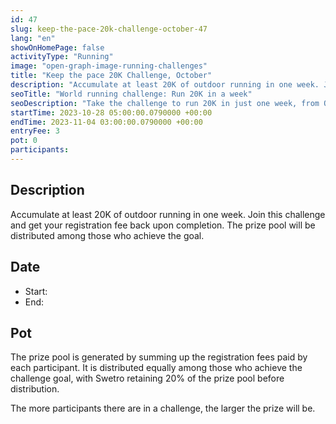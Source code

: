 ```yaml
---
id: 47
slug: keep-the-pace-20k-challenge-october-47
lang: "en"
showOnHomePage: false
activityType: "Running"
image: "open-graph-image-running-challenges"
title: "Keep the pace 20K Challenge, October"
description: "Accumulate at least 20K of outdoor running in one week. Join this challenge and get your registration fee back upon completion. The prize pool will be distributed among those who achieve the goal."
seoTitle: "World running challenge: Run 20K in a week"
seoDescription: "Take the challenge to run 20K in just one week, from October 28th to November 4rd and connect with runners from all over the world. Register now!"
startTime: 2023-10-28 05:00:00.0790000 +00:00
endTime: 2023-11-04 03:00:00.0790000 +00:00
entryFee: 3
pot: 0
participants:
---
```



## Description

Accumulate at least 20K of outdoor running in one week. Join this challenge and get your registration fee back upon completion. The prize pool will be distributed among those who achieve the goal.

## Date

- Start: <LocalDate dateUtc={frontmatter.startTime} client:load />
- End: <LocalDate dateUtc={frontmatter.endTime} client:load />

## Pot

The prize pool is generated by summing up the registration fees paid by each participant. It is distributed equally among those who achieve the challenge goal, with Swetro retaining 20% of the prize pool before distribution.

The more participants there are in a challenge, the larger the prize will be.
